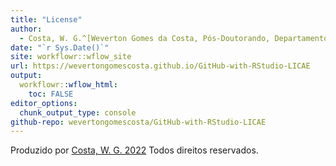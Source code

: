 ```yaml
---
title: "License"
author: 
  - Costa, W. G.^[Weverton Gomes da Costa, Pós-Doutorando, Departamento de Estatística - UFV, wevertonufv@gmail.com]
date: "`r Sys.Date()`"
site: workflowr::wflow_site
url: https://wevertongomescosta.github.io/GitHub-with-RStudio-LICAE
output:
  workflowr::wflow_html:
    toc: FALSE
editor_options:
  chunk_output_type: console
github-repo: wevertongomescosta/GitHub-with-RStudio-LICAE
---
```


Produzido por [Costa, W. G. 2022](https://github.com/WevertonGomesCosta)
Todos direitos reservados.
